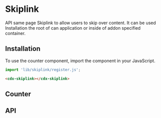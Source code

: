 
<Meta title="Components/Skiplink" />

# Skiplink

API same page Skiplink to allow users to skip over content. It can be used Installation the root
of can application or inside of addon specified container.

## Installation

To use the counter component, import the component in your JavaScript.

```typescript
import 'lib/skiplink/register.js';
```

```html
<cdx-skiplink></cdx-skiplink>
```

## Counter

<Canvas>
  <Story id="stories-skiplink--basic" />
</Canvas>


## API

<Props of="cdx-skiplink" />
